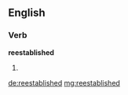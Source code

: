 ==English==

===Verb===
'''reestablished'''

# {{en-past of|reestablish}}

[[de:reestablished]]
[[mg:reestablished]]